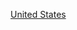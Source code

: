 {{Commons category|1930s establishments in the United States}}
{{EstcatCountryDecade|19|3|20|美國|United States}}
[[Category:1930年代北美洲建立|United States]]